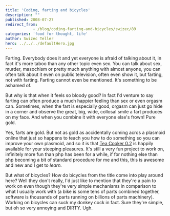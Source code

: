 ```yaml
---
title: 'Coding, farting and bicycles'
description: ""
published: 2008-07-27
redirect_from: 
            - /blog/coding-farting-and-bicycles/swizec/89
categories: 'food for thought, life'
author: Swizec Teller
hero: ../../../defaultHero.jpg
---
```

Farting. Everybody does it and yet everyone is afraid of talking about it, in fact it's more taboo than any other topic even sex. You can talk about sex, murder, masochism or pretty much anything with almost anyone, you can often talk about it even on public television, often even show it, but farting, not with farting. Farting cannot even be mentioned. It's something to be ashamed of.

But why is that when it feels so bloody good? In fact I'd venture to say farting can often produce a much happier feeling than sex or even orgasm can. Sometimes, when the fart is especially good, orgasm can just go hide in a corner and observe the great, big, wide, collosal smile a fart produces on my face. And when you combine it with everyone else's frown! Pure gold.

Yes, farts are gold. But not as gold as accidentally coming acros a plasmoid online that just so happens to teach you how to do something so you can improve your own plasmoid, and so it is that [Tea Cooker 0.2](http://kde-look.org/content/show.php?content=85564) is happily available for your steeping pleasures. It's still a very fun project to work on, infinitely more fun than php has been for a while, if for nothing else than php becoming a bit of standard procedure for me and this, this is awesome and new and I get to _learn._

But what of bicycles? How do bicycles from the title come into play around here? Well they don't really, I'd just like to mention that they're a pain to work on even though they're very simple mechanisms in comparison to what I usually work with (a bike is some tens of parts combined together, software is thousands of parts running on billions of parts machinery). Working on bicycles can suck my donkey cock in fact. Sure they're simple, but oh so very annoying and DIRTY. Ugh.